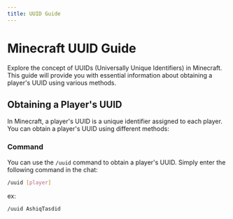 ```yaml
---
title: UUID Guide
---
```


# Minecraft UUID Guide

Explore the concept of UUIDs (Universally Unique Identifiers) in Minecraft. This guide will provide you with essential information about obtaining a player's UUID using various methods.

## Obtaining a Player's UUID

In Minecraft, a player's UUID is a unique identifier assigned to each player. You can obtain a player's UUID using different methods:

### Command

You can use the `/uuid` command to obtain a player's UUID. Simply enter the following command in the chat:

```bash
/uuid [player]
```
ex:

```bash
/uuid AshiqTasdid
```